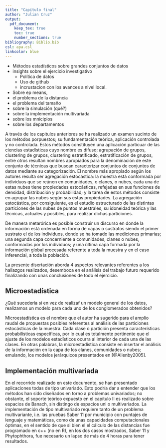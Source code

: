```yaml
---
title: "Capítulo final"
author: "Julian Cruz"
output: 
  pdf_document:
    keep_tex: true
    toc: true
    number_sections: true
bibliography: Biblio.bib
csl: apa.csl
linkcolor: blue
---
```


 - Métodos estadísticos sobre grandes conjuntos de datos
 - insights sobre el ejercicio investigativo
    - Política de datos
    - Uso de github
    - incrustacion con los avances a nivel local.
 - Sobre ep means, 
 - el problema de la distancia
 - el problema del tamaño
 - sobre la simulación (qué?)
 - sobre la implementación multivariada
 - sobre los mnicipios
 - sobre los departamentos


A través de los capitulos anteriores se ha realizado un examen sucinto de los métodos porpuestos; su fundamentación teórica, aplicación controlada y no controlada. Estos métodos constituyen una aplicación particuar de las ciencias estadísticas cuyo nombre es difuso; agrupación de grupos, clustering de grupos, clustering estratificado, estratificación de grupos, entre otros resultan nombres apropiados para la denominación de este conjunto de técnicas que buscan caracterizar conjuntos de conjuntos de datos mediante su categorización. El nombre más apropiado según los autores resulta ser agregación estocástica: la muestra está conformada por individuos que se reúnen en comunidades, o clanes, o nubes, cada una de estas nubes tiene propiedades estocásticas, refejadas en sus funciones de densidad, distribución y probabilidad; y la tarea de estos métodos consiste en agrupar las nubes según sus estas propiedades. La agregación estocástica, por consiguiente, es el estudio estructurado de las distintas particiones de las nubes de puntos muestrales, su idoneidad teórica y las técnicas, actuales y posibles, para realizar dichas particiones.

De manera metarórica es posible construir un discurso en donde la información está ordenada en forma de capas o sustratos siendo el primer sustrato el de los individuos, donde se ha tomado las mediciones primarias; una segunda capa concerniente a comunidades, clanes o nubes, conformadas por los individuos; y una última capa formada por la información global procesada referente a toda la muestra y en el caso inferencial, a toda la población.

La presente disertación aborda 4 aspectos relevantes referentes a los hallazgos realizados, desemboca en el análisis del trabajo futuro requerido finalizando con unas conclusiones de todo el ejercicio.

## Microestadística

¿Qué sucedería si en vez de realizaf un modelo general de los datos, realizamos un modelo para cada uno de los conglomerados obtenidos?

Microestadística es el nombre que el autor ha sugerido para el amplio raudal de propuestas posibles referentes al análisis de las particiones estocásticas de la muestra. Cada clase o partición presenta características probabilísticas específicas, por lo cual es totalmente pertinente que el ajuste de los modelos estadísticos ocurra al interior de cada una de las clases. En otras palabras, la microestadística consiste en insertar el análisis de la información en la capa de los clanes, comunidades o nubes; emulando, los modelos jerárquicos presentados en [@Allenby2005].

## Implementación multivariada

En el recorrido realizado en este documento, se han presentado aplicaciones todas de tipo univariado. Esto podría dar a entender que los métodos han sido diseñados en torno a problemas univariados; no obstante, el soporte teórico expuesto en el capítulo II es realizado sobre espacios de Banach, sin distingo de espacios uni o multivariados. La implementación de tipo multivariado requiere tanto de un problema multivariante, i.e. las pruebas Saber 11 por municipio con puntajes de lenguaje y matemáticas, como de unas capacidades computacionales óptimas, en el sentido de que si bien el el cálculo de las distancias fue programado en c++ (no en R), en los dos casos mostrados, Saber 11 y Phytophthora, fue necesario un lapso de más de 4 horas para tener resultados.


